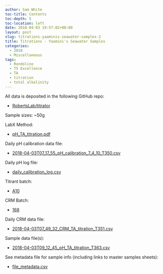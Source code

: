 ```yaml
---
author: Sam White
toc-title: Contents
toc-depth: 5
toc-location: left
date: 2018-04-03 19:57:02+00:00
layout: post
slug: titrations-yaaminis-seawater-samples-2
title: Titrations - Yaamini's Seawater Samples
categories:
  - 2018
  - Miscellaneous
tags:
  - Rondolino
  - T5 Excellence
  - TA
  - titration
  - total alkalinity
---
```


All data is deposited in the following GitHub repo:





  * [RobertsLab/titrator](https://github.com/RobertsLab/titrator)



Sample sizes: ~50g

LabX Method:



  * [pH_TA_titration.pdf](https://github.com/RobertsLab/titrator/blob/master/LabX_method_files/pH_TA_titration.pdf)



Daily pH calibration data file:



  * [2018-04-03T07_17_55_pH_calibration_7_4_10_T350.csv
](https://github.com/RobertsLab/titrator/raw/master/data/cal_data/2018-04-03T07_17_55_pH_calibration_7_4_10_T350.csv)



Daily pH log file:



  * [daily_calibration_log.csv](https://github.com/RobertsLab/titrator/blob/master/data/cal_data/daily_calibration_log.csv)



Titrant batch:



  * [A10](https://github.com/RobertsLab/titrator/blob/master/data/acid_certifications/Batch_A10_CoA.pdf)



CRM Batch:



  * [168](https://github.com/RobertsLab/titrator/blob/master/data/crm_certifications/Batch168.pdf)



Daily CRM data file:



  * [2018-04-03T07_49_32_CRM_TA_titration_T351.csv
](https://github.com/RobertsLab/titrator/raw/master/data/titration_data/crm_data/2018-04-03T07_49_32_CRM_TA_titration_T351.csv)



Sample data file(s):



  * [2018-04-03T09_12_45_pH_TA_titration_T363.csv
](https://github.com/RobertsLab/titrator/raw/master/data/titration_data/sample_data/2018-04-03T09_12_45_pH_TA_titration_T363.csv)



See metadata file for sample info (including links to master samples sheets):



  * [file_metadata.csv](https://github.com/RobertsLab/titrator/blob/master/data/titration_data/sample_data/file_metadata.csv)



